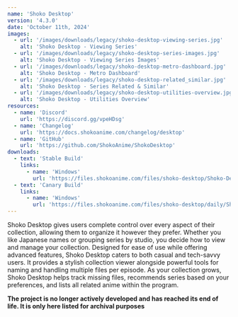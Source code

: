 ```yaml
---
name: 'Shoko Desktop'
version: '4.3.0'
date: 'October 11th, 2024'
images:
  - url: '/images/downloads/legacy/shoko-desktop-viewing-series.jpg'
    alt: 'Shoko Desktop - Viewing Series'
  - url: '/images/downloads/legacy/shoko-desktop-series-images.jpg'
    alt: 'Shoko Desktop - Viewing Series Images'
  - url: '/images/downloads/legacy/shoko-desktop-metro-dashboard.jpg'
    alt: 'Shoko Desktop - Metro Dashboard'
  - url: '/images/downloads/legacy/shoko-desktop-related_similar.jpg'
    alt: 'Shoko Desktop - Series Related & Similar'
  - url: '/images/downloads/legacy/shoko-desktop-utilities-overview.jpg'
    alt: 'Shoko Desktop - Utilities Overview'
resources:
  - name: 'Discord'
    url: 'https://discord.gg/vpeHDsg'
  - name: 'Changelog'
    url: 'https://docs.shokoanime.com/changelog/desktop'
  - name: 'GitHub'
    url: 'https://github.com/ShokoAnime/ShokoDesktop'
downloads:
  - text: 'Stable Build'
    links:
      - name: 'Windows'
        url: 'https://files.shokoanime.com/files/shoko-desktop/Shoko-Desktop-Setup-4.3.0.exe'
  - text: 'Canary Build'
    links:
      - name: 'Windows'
        url: 'https://files.shokoanime.com/files/shoko-desktop/daily/ShokoDesktop.zip'
---
```


Shoko Desktop gives users complete control over every aspect of their collection, allowing them to organize it however
they prefer. Whether you like Japanese names or grouping series by studio, you decide how to view and manage your
collection. Designed for ease of use while offering advanced features, Shoko Desktop caters to both casual and
tech-savvy users. It provides a stylish collection viewer alongside powerful tools for naming and handling multiple
files per episode. As your collection grows, Shoko Desktop helps track missing files, recommends series based on your
preferences, and lists all related anime within the program.

**The project is no longer actively developed and has reached its end of life. It is only here listed for archival
purposes**
